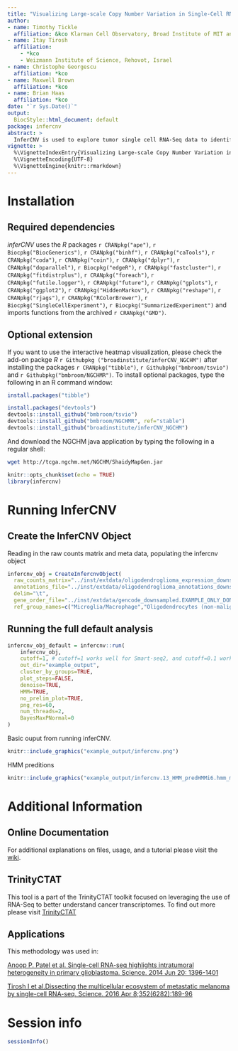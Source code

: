 ```yaml
---
title: "Visualizing Large-scale Copy Number Variation in Single-Cell RNA-Seq Expression Data"
author: 
- name: Timothy Tickle
  affiliation: &kco Klarman Cell Observatory, Broad Institute of MIT and Harvard, Cambridge, MA, USA
- name: Itay Tirosh
  affiliation: 
    - *kco
    - Weizmann Institute of Science, Rehovot, Israel
- name: Christophe Georgescu
  affiliation: *kco
- name: Maxwell Brown
  affiliation: *kco
- name: Brian Haas
  affiliation: *kco
date: "`r Sys.Date()`"
output:
  BiocStyle::html_document: default
package: infercnv
abstract: >
  InferCNV is used to explore tumor single cell RNA-Seq data to identify evidence for large-scale chromosomal copy number variations, such as gains or deletions of entire chromosomes or large segments of chromosomes. This is done by exploring expression intensity of genes across positions of the genome in comparison to the average or a set of reference 'normal' cells. A heatmap is generated illustrating the relative expression intensities across each chromosome, and it becomes readily apparent as to which regions of the genome are over-abundant or less-abundant as compared to normal cells (or the average, if reference normal cells are not provided).
vignette: >
  %\VignetteIndexEntry{Visualizing Large-scale Copy Number Variation in Single-Cell RNA-Seq Expression Data}
  %\VignetteEncoding{UTF-8}
  %\VignetteEngine{knitr::rmarkdown}
---
```



# Installation
## Required dependencies

_inferCNV_ uses the _R_ packages `r CRANpkg("ape")`, `r Biocpkg("BiocGenerics")`, `r CRANpkg("binhf")`, `r CRANpkg("caTools")`, `r CRANpkg("coda")`, `r CRANpkg("coin")`, `r CRANpkg("dplyr")`, `r CRANpkg("doparallel")`, `r Biocpkg("edgeR")`, `r CRANpkg("fastcluster")`, `r CRANpkg("fitdistrplus")`, `r CRANpkg("foreach")`, `r CRANpkg("futile.logger")`, `r CRANpkg("future")`, `r CRANpkg("gplots")`, `r CRANpkg("ggplot2")`, `r CRANpkg("HiddenMarkov")`, `r CRANpkg("reshape")`, `r CRANpkg("rjags")`, `r CRANpkg("RColorBrewer")`, `r Biocpkg("SingleCellExperiment")`, `r Biocpkg("SummarizedExperiment")` and imports functions from the archived `r CRANpkg("GMD")`.

<!--
[https://cran.r-project.org/web/packages/ape/index.html]
[https://bioconductor.org/packages/release/bioc/html/BiocGenerics.html]
[https://cran.r-project.org/web/packages/binhf/index.html]
[https://cran.r-project.org/web/packages/caTools/index.html]
[https://cran.r-project.org/web/packages/coda/index.html]
[https://cran.r-project.org/web/packages/coin/index.html]
[https://cran.r-project.org/web/packages/doParallel/index.html]
[https://cran.r-project.org/web/packages/dplyr/index.html]
[https://bioconductor.org/packages/release/bioc/html/edgeR.html]
[https://cran.r-project.org/web/packages/fastcluster/index.html]
[https://cran.r-project.org/web/packages/fitdistrplus/index.html]
[https://cran.r-project.org/web/packages/foreach/index.html]
[https://cran.r-project.org/web/packages/futile.logger/index.html]
[https://cran.r-project.org/web/packages/future/index.html]
[https://cran.r-project.org/web/packages/ggplot2/index.html]
[https://cran.r-project.org/web/packages/gplots/index.html]
[https://cran.r-project.org/web/packages/HiddenMarkov/index.html]
[https://cran.r-project.org/web/packages/reshape/index.html]
[https://cran.r-project.org/web/packages/rjags/index.html]
[https://cran.r-project.org/web/packages/RColorBrewer/index.html]
[https://cran.r-project.org/web/packages/Seurat/index.html]
[https://bioconductor.org/packages/release/bioc/html/SingleCellExperiment.html]
[https://bioconductor.org/packages/release/bioc/html/SummarizedExperiment.html]
[https://cran.r-project.org/src/contrib/Archive/GMD/]
-->


## Optional extension
If you want to use the interactive heatmap visualization, please check the add-on packge _R_ `r Githubpkg ("broadinstitute/inferCNV_NGCHM")` after installing the packages `r CRANpkg("tibble")`, `r Githubpkg("bmbroom/tsvio")` and `r Githubpkg("bmbroom/NGCHMR")`. To install optional packages, type the following in an R command window:

<!--
[https://cran.r-project.org/web/packages/tibble/index.html]
[https://github.com/bmbroom/tsvio]
[https://github.com/bmbroom/NGCHMR]
-->

```r
install.packages("tibble")

install.packages("devtools")
devtools::install_github("bmbroom/tsvio")
devtools::install_github("bmbroom/NGCHMR", ref="stable")
devtools::install_github("broadinstitute/inferCNV_NGCHM")

```

And download the NGCHM java application by typing the following in a regular shell:
```bash
wget http://tcga.ngchm.net/NGCHM/ShaidyMapGen.jar
```



```r
knitr::opts_chunk$set(echo = TRUE)
library(infercnv)

```

# Running InferCNV
## Create the InferCNV Object

Reading in the raw counts matrix and meta data, populating the infercnv object

```r
infercnv_obj = CreateInfercnvObject(
  raw_counts_matrix="../inst/extdata/oligodendroglioma_expression_downsampled.counts.matrix.gz",
  annotations_file="../inst/extdata/oligodendroglioma_annotations_downsampled.txt",
  delim="\t",
  gene_order_file="../inst/extdata/gencode_downsampled.EXAMPLE_ONLY_DONT_REUSE.txt",
  ref_group_names=c("Microglia/Macrophage","Oligodendrocytes (non-malignant)"))

```



## Running the full default analysis
```r
infercnv_obj_default = infercnv::run(
    infercnv_obj,
    cutoff=1, # cutoff=1 works well for Smart-seq2, and cutoff=0.1 works well for 10x Genomics
    out_dir="example_output", 
    cluster_by_groups=TRUE, 
    plot_steps=FALSE,
    denoise=TRUE,
    HMM=TRUE,
    no_prelim_plot=TRUE,
    png_res=60,
    num_threads=2,
    BayesMaxPNormal=0
)

```

Basic ouput from running inferCNV.
```r
knitr::include_graphics("example_output/infercnv.png")
```

HMM preditions
```r
knitr::include_graphics("example_output/infercnv.13_HMM_predHMMi6.hmm_mode-samples.repr_intensities.png")
```


# Additional Information
## Online Documentation

For additional explanations on files, usage, and a tutorial please visit the [wiki](https://github.com/broadinstitute/inferCNV/wiki).


## TrinityCTAT
This tool is a part of the TrinityCTAT toolkit focused on leveraging the use of RNA-Seq to better understand cancer transcriptomes. To find out more please visit [TrinityCTAT](https://github.com/NCIP/Trinity_CTAT/wiki)


## Applications

This methodology was used in:

[Anoop P. Patel et al. Single-cell RNA-seq highlights intratumoral heterogeneity in primary glioblastoma. Science. 2014 Jun 20: 1396-1401](http://www.ncbi.nlm.nih.gov/pmc/articles/PMC4123637/)

[Tirosh I et al.Dissecting the multicellular ecosystem of metastatic melanoma by single-cell RNA-seq. Science. 2016 Apr 8;352(6282):189-96](http://www.ncbi.nlm.nih.gov/pubmed/27124452)




# Session info

```r
sessionInfo()
```

